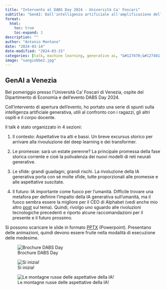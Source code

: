 ```yaml
---
title: "Intervento al DABS Day 2024 - Università Ca' Foscari"
subtitle: "GenAI: Dall'intelligenza artificiale all'amplificazione dell'intelligenza?"
format:
  html:
    toc: true
    toc-expand: 3
description: ""
author: "Antonio Montano"
date: "2024-03-14"
date-modified: "2024-03-15"
categories: [talk, machine learning, generative ai, "&#127470;&#127481;"]
image: "sangiobbe2.jpg"
---
```


```{=html}
<!-- AddToAny BEGIN -->
<div class="a2a_kit a2a_kit_size_32 a2a_default_style">
<a class="a2a_button_x"></a>
<a class="a2a_button_linkedin"></a>
<a class="a2a_button_threads"></a>
<a class="a2a_button_facebook a2a_counter"></a>
<a class="a2a_button_telegram"></a>
<a class="a2a_button_whatsapp"></a>
<a class="a2a_button_slashdot"></a>
<a class="a2a_button_email"></a>
<a class="a2a_button_printfriendly"></a>
<a class="a2a_button_reddit a2a_counter"></a>
<a class="a2a_dd a2a_counter" href="https://www.addtoany.com/share"></a>
</div>
<script async src="https://static.addtoany.com/menu/page.js"></script>
<!-- AddToAny END -->

```

## GenAI a Venezia

Bel pomeriggio presso l'Università Ca' Foscari di Venezia, ospite del Dipartimento di Economia e dell'evento DABS Day 2024.

Coll'intervento di apertura dell'evento, ho portato una serie di spunti sulla intelligenza artificiale generativa, utili al confronto con i ragazzi, gli altri ospiti e il corpo docente.

Il talk è stato organizzato in 4 sezioni:

1.  Il contesto: Aspettative tra alti e bassi. Un breve excursus storico per arrivare alla rivouluzione del deep learning e dei transformer.

2.  Le promesse: sarà un estate perenne? La principale promessa della fase storica corrente e cioè la polivalenza dei nuovi modelli di reti neurali generative.

3.  Le sfide: grandi guadagni, grandi rischi. La rivoluzione della IA generativa porta con sé molte sfide, tutte proporzionali alle promesse e alle aspettative suscitate.

4.  Il futuro: IA importante come fuoco per l’umanità. Difficile trovare una metafora per definire l'impatto della IA generativa sull'umanità, ma il fuoco sembra essere la migliore per il CEO di Alphabet (vedi anche mio altro [post](https://antomon.github.io/posts/ai-important-as-fire/) sul tema). Quindi, rivolgo uno sguardo alle rivoluzioni tecnologiche precedenti e riporto alcune raccomandazioni per il presente e il futuro prossimo.

Si possono scaricare le slide in formato [PPTX](https://github.com/antomon/antomon.github.io/blob/ab2afdffdaa015f1dad52fc0a1de3dd7cc171b35/posts/intervento-dabs-day-2024-ca-foscari/GENAI-TALK-20240311-FULL.pptx "PPTX") (Powerpoint). Presentano delle animazioni, quindi devono essere fruite nella modalità di esecuzione delle medesime.

![Brochure DABS Day](brochure.png){fig-alt="Brochure DABS Day"}

![Si inizia!](start.png){fig-alt="Si inizia!"}

![Le montagne russe delle aspettative della IA!](aspettative.jpg){fig-alt="Le montagne russe delle aspettative della IA!"}
